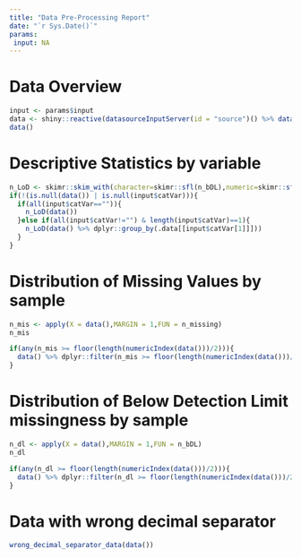 ```yaml
---
title: "Data Pre-Processing Report"
date: "`r Sys.Date()`"
params:
 input: NA
---
```



# Data Overview
```r
input <- params$input
data <- shiny::reactive(datasourceInputServer(id = "source")() %>% data_preprocessing())
data()
```

# Descriptive Statistics by variable
```r
n_LoD <- skimr::skim_with(character=skimr::sfl(n_bDL),numeric=skimr::sfl(hist=NULL))
if(!(is.null(data()) | is.null(input$catVar))){
  if(all(input$catVar=="")){
    n_LoD(data())
  }else if(all(input$catVar!="") & length(input$catVar)==1){
    n_LoD(data() %>% dplyr::group_by(.data[[input$catVar[1]]]))
  }
}

```

# Distribution of Missing Values by sample
```r
n_mis <- apply(X = data(),MARGIN = 1,FUN = n_missing)
n_mis
```

```r
if(any(n_mis >= floor(length(numericIndex(data()))/2))){
  data() %>% dplyr::filter(n_mis >= floor(length(numericIndex(data()))/2))
}

```

# Distribution of Below Detection Limit missingness by sample
```r
n_dl <- apply(X = data(),MARGIN = 1,FUN = n_bDL)
n_dl
```

```r
if(any(n_dl >= floor(length(numericIndex(data()))/2))){
  data() %>% dplyr::filter(n_dl >= floor(length(numericIndex(data()))/2))
}
```

# Data with wrong decimal separator
```r
wrong_decimal_separator_data(data())
```